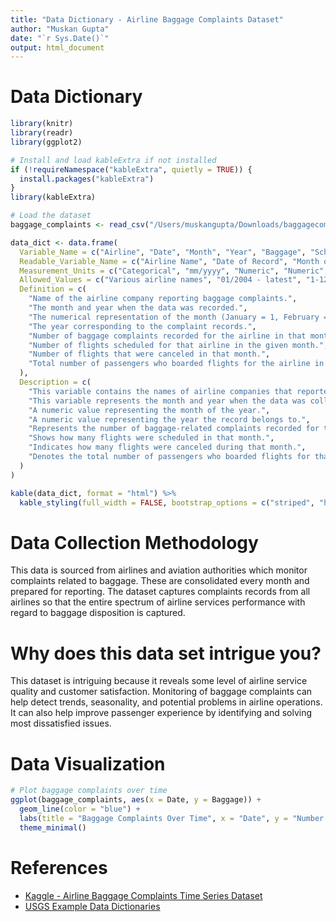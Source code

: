 ```yaml
---
title: "Data Dictionary - Airline Baggage Complaints Dataset"
author: "Muskan Gupta"
date: "`r Sys.Date()`"
output: html_document
---
```


# Data Dictionary

```r
library(knitr)
library(readr)
library(ggplot2)

# Install and load kableExtra if not installed
if (!requireNamespace("kableExtra", quietly = TRUE)) {
  install.packages("kableExtra")
}
library(kableExtra)

# Load the dataset
baggage_complaints <- read_csv("/Users/muskangupta/Downloads/baggagecomplaints.csv")

data_dict <- data.frame(
  Variable_Name = c("Airline", "Date", "Month", "Year", "Baggage", "Scheduled", "Cancelled", "Enplaned"),
  Readable_Variable_Name = c("Airline Name", "Date of Record", "Month of Observation", "Year of Record", "Number of Baggage Complaints", "Flights Scheduled", "Flights Cancelled", "Passengers Enplaned"),
  Measurement_Units = c("Categorical", "mm/yyyy", "Numeric", "Numeric", "Numeric", "Numeric", "Numeric", "Numeric"),
  Allowed_Values = c("Various airline names", "01/2004 - latest", "1-12", "2004 - latest year available", "0 - any positive integer", "0 - any positive integer", "0 - any positive integer", "0 - any positive integer"),
  Definition = c(
    "Name of the airline company reporting baggage complaints.",
    "The month and year when the data was recorded.",
    "The numerical representation of the month (January = 1, February = 2, etc.).",
    "The year corresponding to the complaint records.",
    "Number of baggage complaints recorded for the airline in that month.",
    "Number of flights scheduled for that airline in the given month.",
    "Number of flights that were canceled in that month.",
    "Total number of passengers who boarded flights for the airline in that month."
  ),
  Description = c(
    "This variable contains the names of airline companies that reported baggage complaints.",
    "This variable represents the month and year when the data was collected.",
    "A numeric value representing the month of the year.",
    "A numeric value representing the year the record belongs to.",
    "Represents the number of baggage-related complaints recorded for the airline.",
    "Shows how many flights were scheduled in that month.",
    "Indicates how many flights were canceled during that month.",
    "Denotes the total number of passengers who boarded flights for that airline during the month."
  )
)

kable(data_dict, format = "html") %>%
  kable_styling(full_width = FALSE, bootstrap_options = c("striped", "hover", "condensed"))
```

# Data Collection Methodology
This data is sourced from airlines and aviation authorities which monitor complaints related to baggage. These are consolidated every month and prepared for reporting. The dataset captures complaints records from all airlines so that the entire spectrum of airline services performance with regard to baggage disposition is captured.


# Why does this data set intrigue you?
This dataset is intriguing because it reveals some level of airline service quality and customer satisfaction. Monitoring of baggage complaints can help detect trends, seasonality, and potential problems in airline operations. It can also help improve passenger experience by identifying and solving most dissatisfied issues.

# Data Visualization

```r
# Plot baggage complaints over time
ggplot(baggage_complaints, aes(x = Date, y = Baggage)) +
  geom_line(color = "blue") +
  labs(title = "Baggage Complaints Over Time", x = "Date", y = "Number of Complaints") +
  theme_minimal()
```

# References
- [Kaggle - Airline Baggage Complaints Time Series Dataset](https://www.kaggle.com/datasets/gabrielsantello/airline-baggage-complaints-time-series-dataset)
- [USGS Example Data Dictionaries](https://www.usgs.gov/products/data-and-tools/data-management/data-dictionaries)
